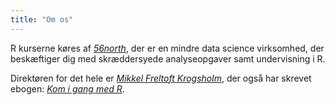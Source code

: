```yaml
---
title: "Om os"
---
```


R kurserne køres af [*56north*](http://www.56n.dk/), der er en mindre data science virksomhed, der beskæftiger dig med skræddersyede analyseopgaver samt undervisning i R.

Direktøren for det hele er [*Mikkel Freltoft Krogsholm*](https://dk.linkedin.com/in/mikkelkrogsholm), der også har skrevet ebogen: [*Kom i gang med R*](https://www.saxo.com/dk/kom-i-gang-med-r_pdf_9788799924905).



